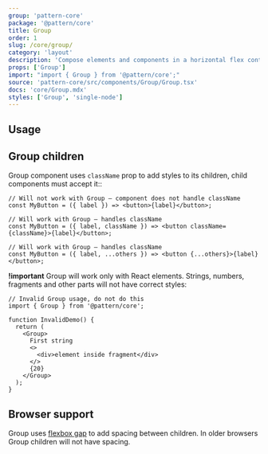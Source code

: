 ```yaml
---
group: 'pattern-core'
package: '@pattern/core'
title: Group
order: 1
slug: /core/group/
category: 'layout'
description: 'Compose elements and components in a horizontal flex container'
props: ['Group']
import: "import { Group } from '@pattern/core';"
source: 'pattern-core/src/components/Group/Group.tsx'
docs: 'core/Group.mdx'
styles: ['Group', 'single-node']
---
```



## Usage

<ControlDemo data={GroupDemos.control} />

## Group children

Group component uses `className` prop to add styles to its children, child components must accept it::

```tsx
// Will not work with Group – component does not handle className
const MyButton = ({ label }) => <button>{label}</button>;

// Will work with Group – handles className
const MyButton = ({ label, className }) => <button className={className}>{label}</button>;

// Will work with Group – handles className
const MyButton = ({ label, ...others }) => <button {...others}>{label}</button>;
```

**!important** Group will work only with React elements. Strings, numbers, fragments and other parts will
not have correct styles:

```tsx
// Invalid Group usage, do not do this
import { Group } from '@pattern/core';

function InvalidDemo() {
  return (
    <Group>
      First string
      <>
        <div>element inside fragment</div>
      </>
      {20}
    </Group>
  );
}
```

## Browser support

Group uses [flexbox gap](https://caniuse.com/flexbox-gap) to add spacing between children.
In older browsers Group children will not have spacing.

